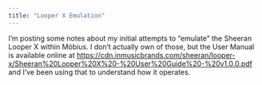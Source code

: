 ```yaml
---
title: "Looper X Emulation"
---
```


I'm posting some notes about my initial attempts to "emulate" the Sheeran Looper X within Möbius.  I don't actually own of those, but the User Manual is available online at <https://cdn.inmusicbrands.com/sheeran/looper-x/Sheeran%20Looper%20X%20-%20User%20Guide%20-%20v1.0.0.pdf> and I've been using that to understand how it operates.
 

